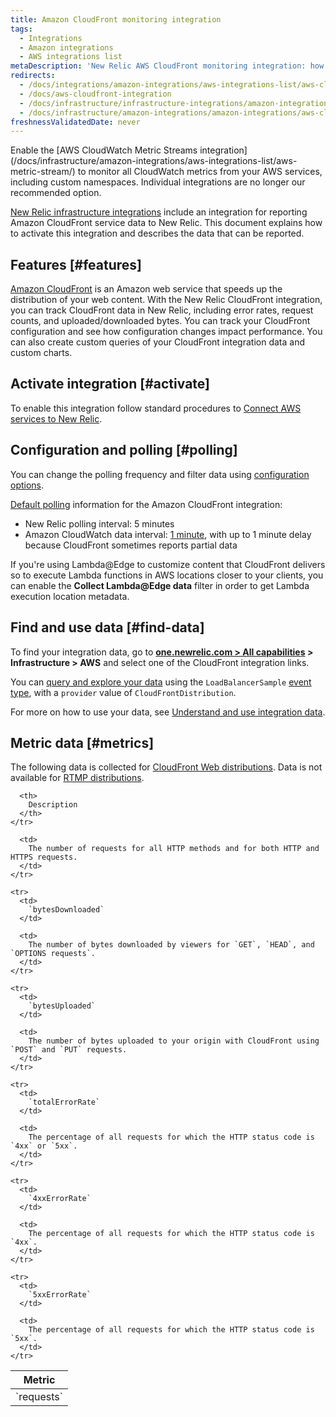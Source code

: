 ```yaml
---
title: Amazon CloudFront monitoring integration
tags:
  - Integrations
  - Amazon integrations
  - AWS integrations list
metaDescription: 'New Relic AWS CloudFront monitoring integration: how to enable it, and what data it reports.'
redirects:
  - /docs/integrations/amazon-integrations/aws-integrations-list/aws-cloudfront-monitoring-integration
  - /docs/aws-cloudfront-integration
  - /docs/infrastructure/infrastructure-integrations/amazon-integrations/aws-cloudfront-integration
  - /docs/infrastructure/amazon-integrations/amazon-integrations/aws-cloudfront-monitoring-integration
freshnessValidatedDate: never
---
```


<Callout variant="important">
  Enable the [AWS CloudWatch Metric Streams integration](/docs/infrastructure/amazon-integrations/aws-integrations-list/aws-metric-stream/) to monitor all CloudWatch metrics from your AWS services, including custom namespaces. Individual integrations are no longer our recommended option.
</Callout>

[New Relic infrastructure integrations](/docs/infrastructure/integrations-getting-started/getting-started/introduction-infrastructure-integrations) include an integration for reporting Amazon CloudFront service data to New Relic. This document explains how to activate this integration and describes the data that can be reported.

## Features [#features]

[Amazon CloudFront](http://docs.aws.amazon.com/AmazonCloudFront/latest/DeveloperGuide/Introduction.html) is an Amazon web service that speeds up the distribution of your web content. With the New Relic CloudFront integration, you can track CloudFront data in New Relic, including error rates, request counts, and uploaded/downloaded bytes. You can track your CloudFront configuration and see how configuration changes impact performance. You can also create custom queries of your CloudFront integration data and custom charts.

## Activate integration [#activate]

To enable this integration follow standard procedures to [Connect AWS services to New Relic](/docs/infrastructure/infrastructure-integrations/getting-started/connect-aws-integrations-infrastructure).

## Configuration and polling [#polling]

You can change the polling frequency and filter data using [configuration options](/docs/integrations/new-relic-integrations/getting-started/configure-polling-frequency-data-collection-cloud-integrations).

[Default polling](/docs/infrastructure/amazon-integrations/aws-integrations-list/aws-polling-intervals-infrastructure-integrations) information for the Amazon CloudFront integration:

* New Relic polling interval: 5 minutes
* Amazon CloudWatch data interval: [1 minute](http://docs.aws.amazon.com/AmazonCloudFront/latest/DeveloperGuide/monitoring-using-cloudwatch.html), with up to 1 minute delay because CloudFront sometimes reports partial data

If you're using Lambda@Edge to customize content that CloudFront delivers so to execute Lambda functions in AWS locations closer to your clients, you can enable the **Collect Lambda@Edge data** filter in order to get Lambda execution location metadata.

## Find and use data [#find-data]

To find your integration data, go to **[one.newrelic.com > All capabilities](https://one.newrelic.com/all-capabilities) > Infrastructure > AWS** and select one of the CloudFront integration links.

You can [query and explore your data](/docs/using-new-relic/data/understand-data/query-new-relic-data) using the `LoadBalancerSample` [event type](/docs/data-apis/understand-data/new-relic-data-types/#event-data), with a `provider` value of `CloudFrontDistribution`.

For more on how to use your data, see [Understand and use integration data](/docs/infrastructure/integrations/find-use-infrastructure-integration-data).

## Metric data [#metrics]

The following data is collected for [CloudFront Web distributions](http://docs.aws.amazon.com/AmazonCloudFront/latest/DeveloperGuide/distribution-web.html). Data is not available for [RTMP distributions](http://docs.aws.amazon.com/AmazonCloudFront/latest/DeveloperGuide/distribution-rtmp.html).

<table>
  <thead>
    <tr>
      <th width={285}>
        Metric
      </th>

      <th>
        Description
      </th>
    </tr>
  </thead>

  <tbody>
    <tr>
      <td>
        `requests`
      </td>

      <td>
        The number of requests for all HTTP methods and for both HTTP and HTTPS requests.
      </td>
    </tr>

    <tr>
      <td>
        `bytesDownloaded`
      </td>

      <td>
        The number of bytes downloaded by viewers for `GET`, `HEAD`, and `OPTIONS requests`.
      </td>
    </tr>

    <tr>
      <td>
        `bytesUploaded`
      </td>

      <td>
        The number of bytes uploaded to your origin with CloudFront using `POST` and `PUT` requests.
      </td>
    </tr>

    <tr>
      <td>
        `totalErrorRate`
      </td>

      <td>
        The percentage of all requests for which the HTTP status code is `4xx` or `5xx`.
      </td>
    </tr>

    <tr>
      <td>
        `4xxErrorRate`
      </td>

      <td>
        The percentage of all requests for which the HTTP status code is `4xx`.
      </td>
    </tr>

    <tr>
      <td>
        `5xxErrorRate`
      </td>

      <td>
        The percentage of all requests for which the HTTP status code is `5xx`.
      </td>
    </tr>
  </tbody>
</table>
